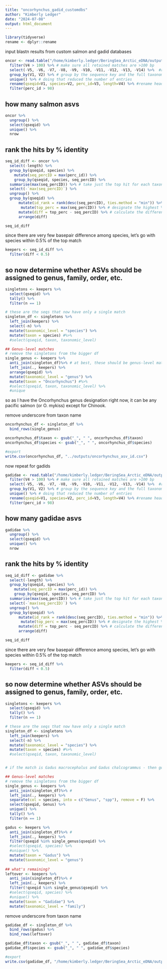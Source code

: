 ```yaml
---
title: "oncorhynchus_gadid_customdbs"
author: "Kimberly Ledger"
date: "2024-07-08"
output: html_document
---
```


```r
library(tidyverse)
rename <- dplyr::rename
```

input blastn results from custom salmon and gadid databases
```r
oncor <- read.table("/home/kimberly.ledger/BeringSea_Arctic_eDNA/outputs/oncorhynchus_results.txt")  %>%
  filter(V4 > 100) %>% # make sure all retained matches are >100 bp
  select(-V5, -V6, -V7, -V8, -V9, -V10, -V11, -V12, -V13, -V14) %>%  #remove unnecessary columns
  group_by(V1, V2) %>% # group by the sequence key and the full taxonomy to reduce duplicate entries
  unique() %>% # doing that reduced the number of entries
  rename(qseqid=V1, species=V2, perc_id=V3, length=V4) %>% #rename headers
  filter(perc_id > 98)
```

## how many salmon asvs
```r
oncor %>% 
  ungroup() %>%
  select(qseqid) %>%
  unique() %>%
  nrow
```

## rank the hits by % identity
```r
seq_id_diff <- oncor %>%
  select(-length) %>%
  group_by(qseqid, species) %>%
    mutate(seq_percID = max(perc_id)) %>%
    group_by(qseqid, species, seq_percID) %>%
  summarise(max(seq_percID)) %>% # take just the top hit for each taxon (for each sequence)
  select(-`max(seq_percID)`) %>%
  ungroup() %>%
  group_by(qseqid) %>%
      mutate(id_rank = rank(desc(seq_percID), ties.method = "min")) %>% # rank the taxonomic hits per sequence by % id
       mutate(top_perc = max(seq_percID)) %>% # designate the highest % id for the best taxonomic hit in each sequence (in some, but not all cases, this is 100%)   %>%
      mutate(diff = top_perc - seq_percID) %>% # calculate the difference between the % identity of the top hit and each subsequent taxonomic hit
      arrange(diff)

seq_id_diff
```

since there are very few basepair difference among species, let's go with species within 0.5% of the top match 
```r
keepers <- seq_id_diff %>%
  filter(diff < 0.5)
```


## so now determine whether ASVs should be assigned to genus, family, order, etc. 
```r
singletons <- keepers %>%
  select(qseqid) %>%
  tally() %>%
  filter(n == 1)

# these are the seqs that now have only a single match
singleton_df <- singletons %>%
  left_join(keepers) %>%
  select(-n) %>%
  mutate(taxonomic_level = "species") %>%
  mutate(taxon = species) #%>%
  #select(qseqid, taxon, taxonomic_level)

## Genus-level matches
# remove the singletons from the bigger df 
single_genus <- keepers %>%
  anti_join(singleton_df)%>% # at best, these should be genus-level matches
  left_join(., keepers) %>%
  arrange(qseqid) %>%
  mutate(taxonomic_level = "genus") %>%
  mutate(taxon = "Oncorhynchus") #%>%
  #select(qseqid, taxon, taxonomic_level) %>%
  #unique
```

so as I have the Oncorhynchus genus designation right now, it can be any pacific salmon (or O. mykiss) except for Chinook. 

remove underscore from taxon name 
```r
oncorhynchus_df <- singleton_df %>%
  bind_rows(single_genus)

oncorhynchus_df$taxon <- gsub("_", " ", oncorhynchus_df$taxon)
oncorhynchus_df$species <- gsub("_", " ", oncorhynchus_df$species)

#export 
write.csv(oncorhynchus_df, "../outputs/oncorhynchus_asv_id.csv")
```


now repeat for gadids 

```r
gadidae <- read.table("/home/kimberly.ledger/BeringSea_Arctic_eDNA/outputs/gadidae_results.txt")  %>%
  filter(V4 > 100) %>% # make sure all retained matches are >100 bp
  select(-V5, -V6, -V7, -V8, -V9, -V10, -V11, -V12, -V13, -V14) %>%  #remove unnecessary columns
  group_by(V1, V2) %>% # group by the sequence key and the full taxonomy to reduce duplicate entries
  unique() %>% # doing that reduced the number of entries
  rename(qseqid=V1, species=V2, perc_id=V3, length=V4) %>% #rename headers
  filter(perc_id > 98)
```

## how many gadidae asvs
```r
gadidae %>% 
  ungroup() %>%
  select(qseqid) %>%
  unique() %>%
  nrow
```

## rank the hits by % identity
```r
seq_id_diff <- gadidae %>%
  select(-length) %>%
  group_by(qseqid, species) %>%
    mutate(seq_percID = max(perc_id)) %>%
    group_by(qseqid, species, seq_percID) %>%
  summarise(max(seq_percID)) %>% # take just the top hit for each taxon (for each sequence)
  select(-`max(seq_percID)`) %>%
  ungroup() %>%
  group_by(qseqid) %>%
      mutate(id_rank = rank(desc(seq_percID), ties.method = "min")) %>% # rank the taxonomic hits per sequence by % id
       mutate(top_perc = max(seq_percID)) %>% # designate the highest % id for the best taxonomic hit in each sequence (in some, but not all cases, this is 100%)   %>%
      mutate(diff = top_perc - seq_percID) %>% # calculate the difference between the % identity of the top hit and each subsequent taxonomic hit
      arrange(diff)

seq_id_diff
```

since there are very few basepair difference among species, let's go with species within 0.5% of the top match 
```r
keepers <- seq_id_diff %>%
  filter(diff < 0.5)
```


## so now determine whether ASVs should be assigned to genus, family, order, etc. 
```r
singletons <- keepers %>%
  select(qseqid) %>%
  tally() %>%
  filter(n == 1)

# these are the seqs that now have only a single match
singleton_df <- singletons %>%
  left_join(keepers) %>%
  select(-n) %>%
  mutate(taxonomic_level = "species") %>%
  mutate(taxon = species) #%>%
  #select(qseqid, taxon, taxonomic_level)


# if the match is Gadus macrocephalus and Gadus chalcogrammus - then go with the genus level 

## Genus-level matches
# remove the singletons from the bigger df 
single_genus <- keepers %>%
  anti_join(singleton_df)%>% # 
  left_join(., keepers) %>%
  separate(col = species, into = c("Genus", "spp"), remove = F) %>%
  select(qseqid, Genus) %>%
  unique() %>%
  tally() %>%
  filter(n == 1)

gadus <- keepers %>%
  anti_join(singleton_df)%>% # 
  left_join(., keepers) %>% 
  filter(qseqid %in% single_genus$qseqid) %>%
  #select(qseqid, species) %>% 
  #unique() %>% 
  mutate(taxon = "Gadus") %>%
  mutate(taxonomic_level = "genus")
  
## what's remaining? 
leftover <- keepers %>%
  anti_join(singleton_df)%>% # 
  left_join(., keepers) %>%
  filter(!qseqid %in% single_genus$qseqid) %>%
  #select(qseqid, species) %>%
  #unique() %>%
  mutate(taxon = "Gadidae") %>%
  mutate(taxonomic_level = "family")
```

remove underscore from taxon name 
```r
gadidae_df <- singleton_df %>%
  bind_rows(gadus) %>%
  bind_rows(leftover)

gadidae_df$taxon <- gsub("_", " ", gadidae_df$taxon)
gadidae_df$species <- gsub("_", " ", gadidae_df$species)

#export 
write.csv(gadidae_df, "/home/kimberly.ledger/BeringSea_Arctic_eDNA/outputs/gadidae_asv_id.csv")
```

